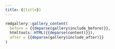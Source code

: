 ```yaml
---
title: {{title}}
---
```


```r
rmdgallery::gallery_content(
  before = {{deparse(gallery$include_before)}},
  htmltools::HTML({{deparse(content)}}),
  after = {{deparse(gallery$include_after)}}
)
```
